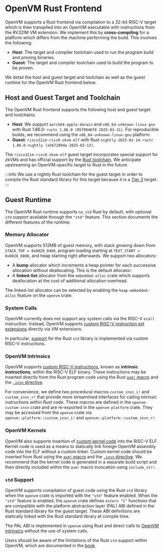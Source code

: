 # OpenVM Rust Frontend

OpenVM supports a Rust frontend via compilation to a 32-bit RISC-V target which is
then transpiled into an OpenVM executable with instructions from the RV32IM VM extension.
We implement this by **cross-compiling** for a platform which differs from the machine
performing the build. This involves the following:

- **Host**: The target and compiler toolchain used to run the program build and proving binaries.
- **Guest**: The target and compiler toolchain used to build the program to be proven.

We detail the host and guest target and toolchain as well as the guest runtime for the
OpenVM Rust frontend below.

## Host and Guest Target and Toolchain

The OpenVM Rust frontend supports the following host and guest target and toolchains:

- **Host**: We support `aarch64-apple-darwin` and `x86_64-unknown-linux-gnu` with Rust 1.86.0: `rustc 1.86.0 (05f9846f8 2025-03-31)`.
For reproducible builds, we recommend using the `x86_64-unknown-linux-gnu` platform.
- **Guest**: `riscv32im-risc0-zkvm-elf` with Rust `nightly-2025-02-14`: `rustc 1.86.0-nightly (a567209da 2025-02-13)`.

The `riscv32im-risc0-zkvm-elf` guest target incorporates special support for
zkVMs and has official support by the
[Rust toolchain](https://doc.rust-lang.org/rustc/platform-support/riscv32im-risc0-zkvm-elf.html).
We anticipate upstreaming an OpenVM-specific target to Rust in the future.

:::info
We use a nightly Rust toolchain for the guest target in order to compile the Rust standard library for this target because it is a [Tier 3](https://doc.rust-lang.org/beta/rustc/target-tier-policy.html#tier-3-target-policy) target.
:::

## Guest Runtime

The OpenVM Rust runtime supports `no_std` Rust by default, with optional `std` support available
through the `"std"` feature.  This section documents the different features of the runtime.

### Memory Allocator

OpenVM supports 512MB of guest memory, with stack growing down from `STACK_TOP = 0x0020_0400`.
program loading starting at `TEXT_START = 0x0020_0800`, and heap starting right afterwards.
We support two allocators:

- A **bump** allocator which increments a heap pointer for each successive allocation without
deallocating. This is the default allocator.
- A **linked-list** allocator from the `embedded-alloc` crate which supports deallocation
at the cost of additional allocation overhead.

The linked-list allocator can be selected by enabling the `heap-embedded-alloc` feature on the
`openvm` crate.

### System Calls

OpenVM currently does not support any system calls via the RISC-V `ecall` instruction. Instead, OpenVM supports [custom RISC-V instruction set extensions](/specs/reference/riscv-custom-code) directly via VM extensions.

In particular, [support](#std-support) for the Rust `std` library is implemented via custom RISC-V instructions.

### OpenVM Intrinsics

OpenVM supports [custom RISC-V instructions](/specs/reference/riscv-custom-code#classification-of-custom-risc-v-machine-code), known as **intrinsic instructions**, within the RISC-V ELF binary. These instructions may be inserted directly from the Rust program code using the Rust [`asm!` macro](https://doc.rust-lang.org/reference/inline-assembly.html) and the [`.insn` directive](https://doc.rust-lang.org/reference/inline-assembly.html#r-asm.directives.supported-directives).

For convenience, we define two procedural macros `custom_insn_i!` and `custom_insn_r!` that provide more streamlined interfaces for calling intrinsic instructions within Rust code. These macros are defined in the `openvm-custom-insn` crate and are re-exported in the `openvm-platform` crate. They may be accessed from the `openvm` crate via `openvm::platform::custom_insn_i!` and `openvm::platform::custom_insn_r!`.

### OpenVM Kernels

OpenVM also supports insertion of [custom kernel code](/specs/reference/riscv-custom-code#classification-of-custom-risc-v-machine-code) into the RISC-V ELF. Kernel code is used as a means to statically link foreign OpenVM assembly code into the ELF without a custom linker. Custom kernel code should be inserted from Rust using the [`asm!` macro](https://doc.rust-lang.org/reference/inline-assembly.html) and the [`.insn` directive](https://doc.rust-lang.org/reference/inline-assembly.html#r-asm.directives.supported-directives). We recommend that the kernel code is generated in a separate build script and then directly included within the `asm!` macro invocation using `include_str!`.

### `std` Support

OpenVM supports compilation of guest code using the Rust `std` library when the `openvm` crate is imported with the `"std"` feature enabled. When the `"std"` feature is enabled, the `openvm` crate defines `extern "C"` functions that are compatible with the platform abstraction layer (PAL) ABI defined in the Rust standard library for the guest target. These ABI definitions are statically linked with the Rust standard library at compile time.

The PAL ABI is implemented in `openvm` using Rust and direct calls to [OpenVM intrinsics](#openvm-intrinsics) without the use of system calls.

Users should be aware of the limitations of the Rust `std` support within OpenVM, which are documented in the [book](/book/writing-apps/writing-a-program#rust-std-library-support).
